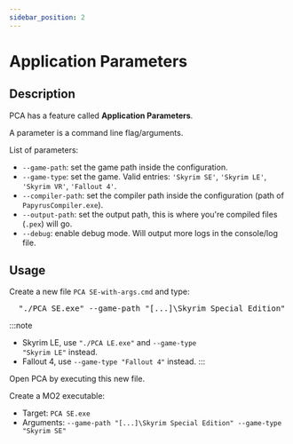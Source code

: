 ```yaml
---
sidebar_position: 2
---
```



# Application Parameters

## Description

PCA has a feature called **Application Parameters**.

A parameter is a command line flag/arguments.

List of parameters:
- `--game-path`: set the game path inside the configuration.
- `--game-type`: set the game.
  Valid entries: `'Skyrim SE'`, `'Skyrim LE'`, `'Skyrim VR'`, `'Fallout 4'`.
- `--compiler-path`: set the compiler path inside the configuration (path of `PapyrusCompiler.exe`).
- `--output-path`: set the output path, this is where you're compiled files (`.pex`) will go.
- `--debug`: enable debug mode. Will output more logs in the console/log file.

## Usage

<Tabs>
  <TabItem value="classic" label="Classic" default>
<p>
  Create a new file <code>PCA SE-with-args.cmd</code> and type:
</p>

<pre className="language-shell">
  "./PCA SE.exe" --game-path "[...]\Skyrim Special Edition" --game-type "Skyrim SE"
</pre>

:::note
- Skyrim LE, use <code>"./PCA LE.exe"</code> and <code>--game-type "Skyrim LE"</code> instead.
- Fallout 4, use <code>--game-type "Fallout 4"</code> instead.
:::

Open PCA by executing this new file.
  </TabItem>
  <TabItem value="mo2" label="MO2">

Create a MO2 executable:
<ul>
  <li>Target: <code>PCA SE.exe</code></li>
  <li>Arguments: <code>--game-path "[...]\Skyrim Special Edition" --game-type "Skyrim SE"</code></li>
</ul>

  </TabItem>
</Tabs>
